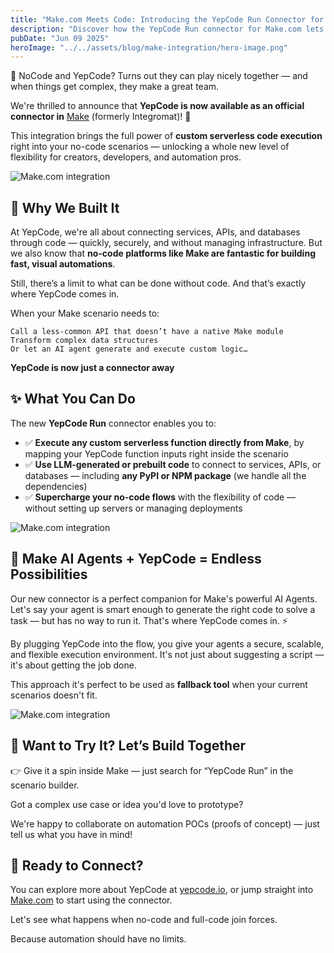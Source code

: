 ```yaml
---
title: "Make.com Meets Code: Introducing the YepCode Run Connector for Make"
description: "Discover how the YepCode Run connector for Make.com lets you execute custom serverless functions, use AI-generated code, and extend your no-code workflows with full coding power — securely and without infrastructure headaches."
pubDate: "Jun 09 2025"
heroImage: "../../assets/blog/make-integration/hero-image.png"
---
```


🤝 NoCode and YepCode? Turns out they can play nicely together — and when things get complex, they make a great team.

We're thrilled to announce that **YepCode is now available as an official connector in** [Make](https://make.com) (formerly Integromat)! 🎉

This integration brings the full power of **custom serverless code execution** right into your no-code scenarios — unlocking a whole new level of flexibility for creators, developers, and automation pros.

![Make.com integration](/src/assets/blog/make-integration/image-01.png)

## 🚀 Why We Built It

At YepCode, we're all about connecting services, APIs, and databases through code — quickly, securely, and without managing infrastructure. But we also know that **no-code platforms like Make are fantastic for building fast, visual automations**.

Still, there’s a limit to what can be done without code. And that’s exactly where YepCode comes in.

When your Make scenario needs to:

    Call a less-common API that doesn’t have a native Make module
    Transform complex data structures
    Or let an AI agent generate and execute custom logic…

**YepCode is now just a connector away**

## ✨ What You Can Do

The new **YepCode Run** connector enables you to:

- ✅ **Execute any custom serverless function directly from Make**, by mapping your YepCode function inputs right inside the scenario
- ✅ **Use LLM-generated or prebuilt code** to connect to services, APIs, or databases — including **any PyPI or NPM package** (we handle all the dependencies)
- ✅ **Supercharge your no-code flows** with the flexibility of code — without setting up servers or managing deployments

![Make.com integration](/src/assets/blog/make-integration/image-02.png)

## 🤖 Make AI Agents + YepCode = Endless Possibilities

Our new connector is a perfect companion for Make's powerful AI Agents. Let's say your agent is smart enough to generate the right code to solve a task — but has no way to run it. That's where YepCode comes in. ⚡

By plugging YepCode into the flow, you give your agents a secure, scalable, and flexible execution environment. It's not just about suggesting a script — it's about getting the job done.

This approach it's perfect to be used as **fallback tool** when your current scenarios doesn't fit.

![Make.com integration](/src/assets/blog/make-integration/image-03.png)

## 🧪 Want to Try It? Let’s Build Together

👉 Give it a spin inside Make — just search for “YepCode Run” in the scenario builder.

Got a complex use case or idea you'd love to prototype?

We're happy to collaborate on automation POCs (proofs of concept) — just tell us what you have in mind!

## 🔗 Ready to Connect?

You can explore more about YepCode at [yepcode.io](https://yepcode.io), or jump straight into [Make.com](https://make.com) to start using the connector.

Let's see what happens when no-code and full-code join forces.

Because automation should have no limits.
